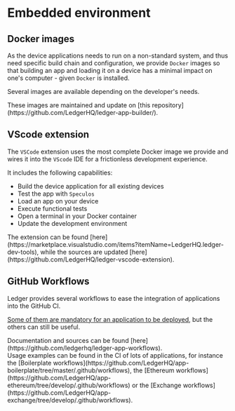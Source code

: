 
# Embedded environment


## Docker images

As the device applications needs to run on a non-standard system, and thus need specific build chain and
configuration, we provide `Docker` images so that building an app and loading it on a device has a minimal
impact on one's computer - given `Docker` is installed.

Several images are available depending on the developer's needs.

<Callout type="info">
    These images are maintained and update on [this repository](https://github.com/LedgerHQ/ledger-app-builder/).
</Callout>


## VScode extension

The `VSCode` extension uses the most complete Docker image we provide and wires it into the `VScode` IDE for a
frictionless development experience.

It includes the following capabilities:

- Build the device application for all existing devices
- Test the app with `Speculos`
- Load an app on your device
- Execute functional tests
- Open a terminal in your Docker container
- Update the development environment

<Callout type="info">
    The extension can be found [here](https://marketplace.visualstudio.com/items?itemName=LedgerHQ.ledger-dev-tools),
    while the sources are updated [here](https://github.com/LedgerHQ/ledger-vscode-extension).
</Callout>


## GitHub Workflows

Ledger provides several workflows to ease the integration of applications into the GitHub CI.

[Some of them are mandatory for an application to be deployed](../develop/requirements/development#workflows), but
the others can still be useful.

<Callout type="info">
    Documentation and sources can be found [here](https://github.com/ledgerhq/ledger-app-workflows).<br/>
    Usage examples can be found in the CI of lots of applications, for instance the
    [Boilerplate workflows](https://github.com/LedgerHQ/app-boilerplate/tree/master/.github/workflows), the
    [Ethereum workflows](https://github.com/LedgerHQ/app-ethereum/tree/develop/.github/workflows) or the
    [Exchange workflows](https://github.com/LedgerHQ/app-exchange/tree/develop/.github/workflows).
</Callout>
